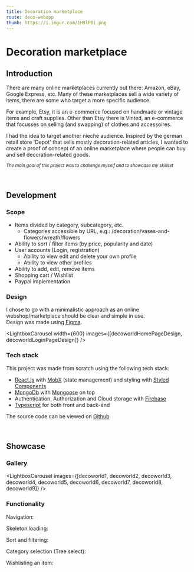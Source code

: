 ```yaml
---
title: Decoration marketplace
route: deco-webapp
thumb: https://i.imgur.com/1H9lP0i.png
---
```







<ViewOnGithub href="https://google.com"/>

# Decoration marketplace

## Introduction

There are many online marketplaces currently out there: Amazon, eBay, Google Express, etc.
Many of these marketplaces sell a wide variety of items, there are some who target a more specific audience.

For example, Etsy, it is an e-commerce focused on handmade or vintage items and craft supplies.
Other than Etsy there is Vinted, an e-commerce that focusses on selling (and swapping) of clothes and accessoires.

I had the idea to target another nieche audience. Inspired by the german retail store 'Depot' that sells mostly decoration-related articles,
I wanted to create a proof of concept of an online marketplace where people can buy and sell decoration-related goods.

*<Small>The main goal of this project was to challenge myself and to showcase my skillset</Small>*

<br/>

## Development

### Scope
* Items divided by category, subcategory, etc.
    * Categories accessible by URL, e.g.: /decoration/vases-and-flowers/wreath/flowers
* Ability to sort / filter items (by price, popularity and date)
* User accounts (Login, registration)
    * Ability to view edit and delete your own profile 
    * Ability to view other profiles
* Ability to add, edit, remove items 
* Shopping cart / Wishlist
* Paypal implementation

### Design

I chose to go with a minimalistic approach as an online webshop/marketplace should be clear and simple in use.<br/>Design was made using <a href="https://www.figma.com/" target="_blank" rel="noopener noreferrer">Figma</a>.

<LightboxCarousel width={600} images={[decoworldHomePageDesign, decoworldLoginPageDesign]} />

### Tech stack 
This project was made from scratch using the following tech stack:
- <a href="https://reactjs.org/" target="_blank" rel="noopener noreferrer">React.js</a> with <a href="https://mobx.js.org/README.html" target="_blank" rel="noopener noreferrer">MobX</a> (state management) and styling with <a href="https://styled-components.com/" target="_blank" rel="noopener noreferrer">Styled Components</a>
- <a href="https://www.mongodb.com/" target="_blank" rel="noopener noreferrer">MongoDb</a> with <a href="https://mongoosejs.com/" target="_blank" rel="noopener noreferrer">Mongoose</a> on top
- Authentication, Authorization and Cloud storage with <a href="https://firebase.google.com/" target="_blank" rel="noopener noreferrer">Firebase</a>
- <a href="https://www.typescriptlang.org/" target="_blank" rel="noopener noreferrer">Typescript</a> for both front and back-end

The source code can be viewed on <a href="https://reactjs.org/" target="_blank" rel="noopener noreferrer">Github</a>

<br/>

## Showcase

### Gallery
<LightboxCarousel images={[decoworld1, decoworld2, decoworld3, decoworld4, decoworld5, decoworld6, decoworld7, decoworld8, decoworld9]} />


### Functionality

Navigation:
<MarkdownGif src={navGif} alt="navigation showcase" />

Skeleton loading:
<MarkdownGif src={skeletonLoadingGif} alt="skeleton loading" />

Sort and filtering:
<MarkdownGif src={sortAndFilterGif} alt="sort and filter" />

Category selection (Tree select):
<MarkdownGif src={treeSelectGif} alt="tree select" />

Wishlisting an item:
<MarkdownGif src={wishlistActionGif} alt="wishlist action" />

